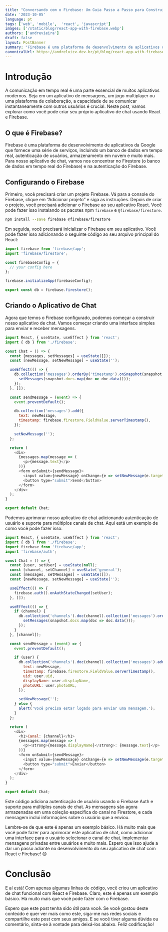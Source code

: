```yaml
---
title: "Conversando com o Firebase: Um Guia Passo a Passo para Construir seu Próprio Aplicativo de Chat com React"
date: '2023-10-05'
language: pt
tags: ['web', 'mobile',  'react', 'javascript']
images: ['/static/blog/react-app-with-firebase.webp']
authors: ['andrevieira']
draft: false
layout: PostBanner
summary: "Firebase é uma plataforma de desenvolvimento de aplicativos da Google que fornece uma série de serviços, incluindo um banco de dados em tempo real, autenticação de usuários, armazenamento em nuvem e muito mais."
canonicalUrl: https://andreluizv.dev.br/pt/blog/react-app-with-firebase
---
```


# Introdução
A comunicação em tempo real é uma parte essencial de muitos aplicativos modernos. Seja em um aplicativo de mensagens, um jogo multiplayer ou uma plataforma de colaboração, a capacidade de se comunicar instantaneamente com outros usuários é crucial. Neste post, vamos explorar como você pode criar seu próprio aplicativo de chat usando React e Firebase.

##  O que é Firebase?
Firebase é uma plataforma de desenvolvimento de aplicativos da Google que fornece uma série de serviços, incluindo um banco de dados em tempo real, autenticação de usuários, armazenamento em nuvem e muito mais. Para nosso aplicativo de chat, vamos nos concentrar no Firestore (o banco de dados em tempo real do Firebase) e na autenticação do Firebase.

## Configurando o Firebase
Primeiro, você precisará criar um projeto Firebase. Vá para a console do Firebase, clique em “Adicionar projeto” e siga as instruções. Depois de criar o projeto, você precisará adicionar o Firebase ao seu aplicativo React. Você pode fazer isso instalando os pacotes npm `firebase` e `@firebase/firestore`.

``` bash
npm install --save firebase @firebase/firestore
```

Em seguida, você precisará inicializar o Firebase em seu aplicativo. Você pode fazer isso adicionando o seguinte código ao seu arquivo principal do React:

``` javascript
import firebase from 'firebase/app';
import 'firebase/firestore';

const firebaseConfig = {
  // your config here
};

firebase.initializeApp(firebaseConfig);

export const db = firebase.firestore();
```

## Criando o Aplicativo de Chat
Agora que temos o Firebase configurado, podemos começar a construir nosso aplicativo de chat. Vamos começar criando uma interface simples para enviar e receber mensagens.

``` javascript
import React, { useState, useEffect } from 'react';
import { db } from './firebase';

const Chat = () => {
  const [messages, setMessages] = useState([]);
  const [newMessage, setNewMessage] = useState('');

  useEffect(() => {
    db.collection('messages').orderBy('timestamp').onSnapshot(snapshot => {
      setMessages(snapshot.docs.map(doc => doc.data()));
    });
  }, []);

  const sendMessage = (event) => {
    event.preventDefault();

    db.collection('messages').add({
      text: newMessage,
      timestamp: firebase.firestore.FieldValue.serverTimestamp(),
    });

    setNewMessage('');
  };

  return (
    <div>
      {messages.map(message => (
        <p>{message.text}</p>
      ))}
      <form onSubmit={sendMessage}>
        <input value={newMessage} onChange={e => setNewMessage(e.target.value)} />
        <button type="submit">Send</button>
      </form>
    </div>
  );
}

export default Chat;
```

Podemos aprimorar nosso aplicativo de chat adicionando autenticação de usuário e suporte para múltiplos canais de chat. Aqui está um exemplo de como você pode fazer isso:

``` javascript
import React, { useState, useEffect } from 'react';
import { db } from './firebase';
import firebase from 'firebase/app';
import 'firebase/auth';

const Chat = () => {
  const [user, setUser] = useState(null);
  const [channel, setChannel] = useState('general');
  const [messages, setMessages] = useState([]);
  const [newMessage, setNewMessage] = useState('');

  useEffect(() => {
    firebase.auth().onAuthStateChanged(setUser);
  }, []);

  useEffect(() => {
    if (channel) {
      db.collection('channels').doc(channel).collection('messages').orderBy('timestamp').onSnapshot(snapshot => {
        setMessages(snapshot.docs.map(doc => doc.data()));
      });
    }
  }, [channel]);

  const sendMessage = (event) => {
    event.preventDefault();

    if (user) {
      db.collection('channels').doc(channel).collection('messages').add({
        text: newMessage,
        timestamp: firebase.firestore.FieldValue.serverTimestamp(),
        uid: user.uid,
        displayName: user.displayName,
        photoURL: user.photoURL,
      });

      setNewMessage('');
    } else {
      alert('Você precisa estar logado para enviar uma mensagem.');
    }
  };

  return (
    <div>
      <h1>Canal: {channel}</h1>
      {messages.map(message => (
        <p><strong>{message.displayName}</strong>: {message.text}</p>
      ))}
      <form onSubmit={sendMessage}>
        <input value={newMessage} onChange={e => setNewMessage(e.target.value)} />
        <button type="submit">Enviar</button>
      </form>
    </div>
  );
}

export default Chat;
```

Este código adiciona autenticação de usuário usando o Firebase Auth e suporte para múltiplos canais de chat. As mensagens são agora armazenadas em uma coleção específica do canal no Firestore, e cada mensagem inclui informações sobre o usuário que a enviou.

Lembre-se de que este é apenas um exemplo básico. Há muito mais que você pode fazer para aprimorar este aplicativo de chat, como adicionar uma interface para o usuário selecionar o canal de chat, implementar mensagens privadas entre usuários e muito mais. Espero que isso ajude a dar um passo adiante no desenvolvimento do seu aplicativo de chat com React e Firebase! 😊

# Conclusão
E aí está! Com apenas algumas linhas de código, você criou um aplicativo de chat funcional com React e Firebase. Claro, este é apenas um exemplo básico. Há muito mais que você pode fazer com o Firebase.

Espero que este post tenha sido útil para você. Se você gostou deste conteúdo e quer ver mais como este, siga-me nas redes sociais e compartilhe este post com seus amigos. E se você tiver alguma dúvida ou comentário, sinta-se à vontade para deixá-los abaixo. Feliz codificação!